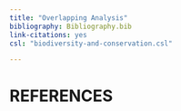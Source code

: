 ```yaml
---
title: "Overlapping Analysis"
bibliography: Bibliography.bib
link-citations: yes
csl: "biodiversity-and-conservation.csl"

---
```




# REFERENCES

::: {#refs}
:::

\pagebreak